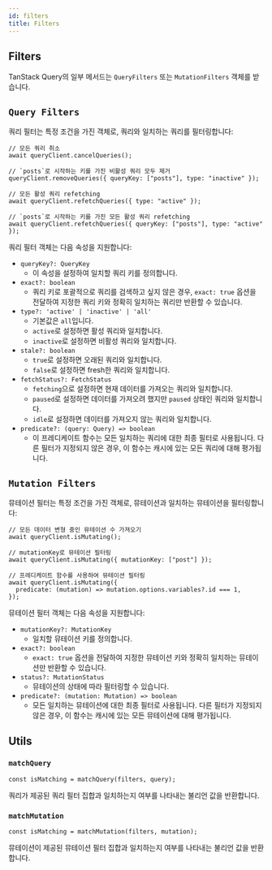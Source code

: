 ```yaml
---
id: filters
title: Filters
---
```


## Filters

TanStack Query의 일부 메서드는 `QueryFilters` 또는 `MutationFilters` 객체를 받습니다.

## `Query Filters`

쿼리 필터는 특정 조건을 가진 객체로, 쿼리와 일치하는 쿼리를 필터링합니다:

```tsx
// 모든 쿼리 취소
await queryClient.cancelQueries();

// `posts`로 시작하는 키를 가진 비활성 쿼리 모두 제거
queryClient.removeQueries({ queryKey: ["posts"], type: "inactive" });

// 모든 활성 쿼리 refetching
await queryClient.refetchQueries({ type: "active" });

// `posts`로 시작하는 키를 가진 모든 활성 쿼리 refetching
await queryClient.refetchQueries({ queryKey: ["posts"], type: "active" });
```

쿼리 필터 객체는 다음 속성을 지원합니다:

- `queryKey?: QueryKey`
  - 이 속성을 설정하여 일치할 쿼리 키를 정의합니다.
- `exact?: boolean`
  - 쿼리 키로 포괄적으로 쿼리를 검색하고 싶지 않은 경우, `exact: true` 옵션을 전달하여 지정한 쿼리 키와 정확히 일치하는 쿼리만 반환할 수 있습니다.
- `type?: 'active' | 'inactive' | 'all'`
  - 기본값은 `all`입니다.
  - `active`로 설정하면 활성 쿼리와 일치합니다.
  - `inactive`로 설정하면 비활성 쿼리와 일치합니다.
- `stale?: boolean`
  - `true`로 설정하면 오래된 쿼리와 일치합니다.
  - `false`로 설정하면 fresh한 쿼리와 일치합니다.
- `fetchStatus?: FetchStatus`
  - `fetching`으로 설정하면 현재 데이터를 가져오는 쿼리와 일치합니다.
  - `paused`로 설정하면 데이터를 가져오려 했지만 `paused` 상태인 쿼리와 일치합니다.
  - `idle`로 설정하면 데이터를 가져오지 않는 쿼리와 일치합니다.
- `predicate?: (query: Query) => boolean`
  - 이 프레디케이트 함수는 모든 일치하는 쿼리에 대한 최종 필터로 사용됩니다. 다른 필터가 지정되지 않은 경우, 이 함수는 캐시에 있는 모든 쿼리에 대해 평가됩니다.

## `Mutation Filters`

뮤테이션 필터는 특정 조건을 가진 객체로, 뮤테이션과 일치하는 뮤테이션을 필터링합니다:

```tsx
// 모든 데이터 변형 중인 뮤테이션 수 가져오기
await queryClient.isMutating();

// mutationKey로 뮤테이션 필터링
await queryClient.isMutating({ mutationKey: ["post"] });

// 프레디케이트 함수를 사용하여 뮤테이션 필터링
await queryClient.isMutating({
  predicate: (mutation) => mutation.options.variables?.id === 1,
});
```

뮤테이션 필터 객체는 다음 속성을 지원합니다:

- `mutationKey?: MutationKey`
  - 일치할 뮤테이션 키를 정의합니다.
- `exact?: boolean`
  - `exact: true` 옵션을 전달하여 지정한 뮤테이션 키와 정확히 일치하는 뮤테이션만 반환할 수 있습니다.
- `status?: MutationStatus`
  - 뮤테이션의 상태에 따라 필터링할 수 있습니다.
- `predicate?: (mutation: Mutation) => boolean`
  - 모든 일치하는 뮤테이션에 대한 최종 필터로 사용됩니다. 다른 필터가 지정되지 않은 경우, 이 함수는 캐시에 있는 모든 뮤테이션에 대해 평가됩니다.

## Utils

### `matchQuery`

```tsx
const isMatching = matchQuery(filters, query);
```

쿼리가 제공된 쿼리 필터 집합과 일치하는지 여부를 나타내는 불리언 값을 반환합니다.

### `matchMutation`

```tsx
const isMatching = matchMutation(filters, mutation);
```

뮤테이션이 제공된 뮤테이션 필터 집합과 일치하는지 여부를 나타내는 불리언 값을 반환합니다.
